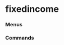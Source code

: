 # fixedincome


### Menus
<ul className='grid grid-cols-1 md:grid-cols-2 lg:grid-cols-3 xl:grid-cols-4 gap-4 -ml-6'><ReferenceCard
    title="corporate"
    description="spot_rates, commercial_paper, ice_bofa, hqm, moody"
    url="fixedincome/corporate"
/><ReferenceCard
    title="rate"
    description="estr, dpcredit, effr, effr_forecast, sonia, ameribor, iorb, ecb"
    url="fixedincome/rate"
/><ReferenceCard
    title="government"
    description="treasury_auctions, us_yield_curve, treasury_rates"
    url="fixedincome/government"
/><ReferenceCard
    title="spreads"
    description="treasury_effr, tmc_effr, tmc"
    url="fixedincome/spreads"
/>
</ul>

### Commands
<ul className='grid grid-cols-1 md:grid-cols-2 lg:grid-cols-3 xl:grid-cols-4 gap-4 -ml-6'><ReferenceCard
    title="sofr"
    description="Secured Overnight Financing Rate. The Secured Overnight Financing Rate (SOFR) is a broad measure..."
    url="fixedincome/sofr"
    command
/>
</ul>
